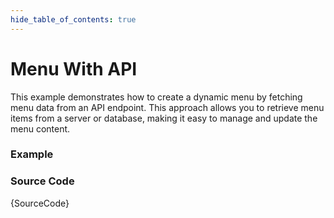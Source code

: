 ```yaml
---
hide_table_of_contents: true
---
```



# Menu With API

This example demonstrates how to create a dynamic menu by fetching menu data from an API endpoint. This approach allows you to retrieve menu items from a server or database, making it easy to manage and update the menu content.

### Example

<BrowserWindow>
  <Provider>
    <MenuWithApi />
  </Provider>
</BrowserWindow>

### Source Code

<TsToJsCodeSnippet>{SourceCode}</TsToJsCodeSnippet>
